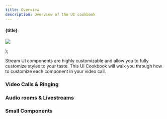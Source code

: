 ```yaml
---
title: Overview
description: Overview of the UI cookbook
---
```


  <div
    style={{
      display: 'flex',
      flexDirection: 'column',
      justifyContent: 'start',
      alignItems: 'center',
      gap: '0.5rem',
    }}
  >
    <h4 style={{ margin: '0px' }}>{title}</h4>
    <a href={link}>
      <p style={{ margin: '0', padding: '0' }}>
        <img src={img} />
      </p>
    </a>
  </div>
);




Stream UI components are highly customizable and allow you to fully customize styles to your taste. This UI Cookbook will walk you through how to customize each component in your video call.

### Video Calls & Ringing

<div
  style={{ display: 'grid', gridTemplateColumns: '1fr 1fr 1fr', gap: '1.2rem' }}
>
  <CookbookCard
    title="Replacing Call Controls"
    link="../../05-ui-cookbook/02-control-actions.mdx"
    img={CallControls}
  ></CookbookCard>
  <CookbookCard
    title="Custom label &amp; indicators"
    link="../../05-ui-cookbook/03-participant-label.mdx"
    img={Label}
  ></CookbookCard>
  <CookbookCard
    title="Custom Video Layout"
    link="../../05-ui-cookbook/04-video-renderer.mdx"
    img={VideoLayout}
  ></CookbookCard>
  <CookbookCard
    title="Incoming Call"
    link="../../05-ui-cookbook/05-incoming-and-outgoing-call.mdx"
    img={VideoLayout}
  ></CookbookCard>
  <CookbookCard
    title="Lobby &amp; Preview"
    link="../../05-ui-cookbook/06-lobby-preview.mdx"
    img={LobbyPreview}
  ></CookbookCard>
  <CookbookCard
    title="No-video fallback"
    link="../../05-ui-cookbook/07-video-fallback.mdx"
    img={VideoFallback}
  ></CookbookCard>
</div>

### Audio rooms & Livestreams

<div
  style={{ display: 'grid', gridTemplateColumns: '1fr 1fr 1fr', gap: '1.2rem' }}
>
  <CookbookCard
    title="Permission Requests"
    link="../../05-ui-cookbook/08-permission-requests.mdx"
    img={PermissionRequests}
  ></CookbookCard>
  <CookbookCard
    title="Audio volume Indicator"
    link="../../05-ui-cookbook/09-audio-volume-indicator.mdx"
    img={VolumeIndicator}
  ></CookbookCard>
  <CookbookCard
    title="Reactions"
    link="../../05-ui-cookbook/14-reactions.mdx"
    img={Reactions}
  ></CookbookCard>
  <CookbookCard
    title="Watching a Livestream"
    link="../../05-ui-cookbook/15-watching-livestream.mdx"
    img={WatchingLivestream}
  ></CookbookCard>
</div>

### Small Components

<div
  style={{ display: 'grid', gridTemplateColumns: '1fr 1fr 1fr', gap: '1.2rem' }}
>
  <CookbookCard
    title="Network Quality Indicator"
    link="../../05-ui-cookbook/10-network-quality-indicator.mdx"
    img={PermissionRequests}
  ></CookbookCard>
  <CookbookCard
    title="Speaking While Muted"
    link="../../05-ui-cookbook/11-speaking-while-muted.mdx"
    img={VolumeIndicator}
  ></CookbookCard>
  <CookbookCard
    title="Connection Unstable"
    link="../../05-ui-cookbook/10-network-quality-indicator.mdx"
    img={Reactions}
  ></CookbookCard>
</div>